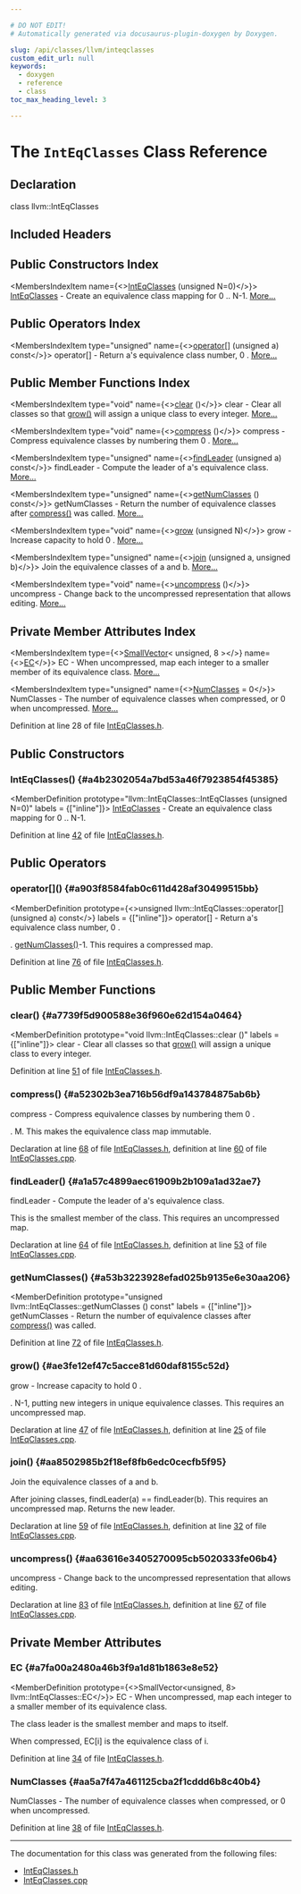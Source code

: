 ```yaml
---

# DO NOT EDIT!
# Automatically generated via docusaurus-plugin-doxygen by Doxygen.

slug: /api/classes/llvm/inteqclasses
custom_edit_url: null
keywords:
  - doxygen
  - reference
  - class
toc_max_heading_level: 3

---
```





# The `IntEqClasses` Class Reference

<DoxygenPage pluginConfig={pluginConfig}>



## Declaration

<CodeBlock>class llvm::IntEqClasses</CodeBlock>

## Included Headers

<IncludesList>
<IncludesListItem
  filePath="llvm/ADT/IntEqClasses.h"
  permalink="/docs/api/files/include/include/llvm/include/llvm/adt/inteqclasses-h"
  isLocal="true" />
</IncludesList>

## Public Constructors Index

<MembersIndex>

<MembersIndexItem
  name={<><a href="#a4b2302054a7bd53a46f7923854f45385">IntEqClasses</a> (unsigned N=0)</>}>
<a href="/docs/api/classes/llvm/inteqclasses">IntEqClasses</a> - Create an equivalence class mapping for 0 .. N-1. <a href="#a4b2302054a7bd53a46f7923854f45385">More...</a>
</MembersIndexItem>

</MembersIndex>

## Public Operators Index

<MembersIndex>

<MembersIndexItem
  type="unsigned"
  name={<><a href="#a903f8584fab0c611d428af30499515bb">operator&#91;&#93;</a> (unsigned a) const</>}>
operator&#91;&#93; - Return a&#39;s equivalence class number, 0 . <a href="#a903f8584fab0c611d428af30499515bb">More...</a>
</MembersIndexItem>

</MembersIndex>

## Public Member Functions Index

<MembersIndex>

<MembersIndexItem
  type="void"
  name={<><a href="#a7739f5d900588e36f960e62d154a0464">clear</a> ()</>}>
clear - Clear all classes so that <a href="#ae3fe12ef47c5acce81d60daf8155c52d">grow()</a> will assign a unique class to every integer. <a href="#a7739f5d900588e36f960e62d154a0464">More...</a>
</MembersIndexItem>

<MembersIndexItem
  type="void"
  name={<><a href="#a52302b3ea716b56df9a143784875ab6b">compress</a> ()</>}>
compress - Compress equivalence classes by numbering them 0 . <a href="#a52302b3ea716b56df9a143784875ab6b">More...</a>
</MembersIndexItem>

<MembersIndexItem
  type="unsigned"
  name={<><a href="#a1a57c4899aec61909b2b109a1ad32ae7">findLeader</a> (unsigned a) const</>}>
findLeader - Compute the leader of a&#39;s equivalence class. <a href="#a1a57c4899aec61909b2b109a1ad32ae7">More...</a>
</MembersIndexItem>

<MembersIndexItem
  type="unsigned"
  name={<><a href="#a53b3223928efad025b9135e6e30aa206">getNumClasses</a> () const</>}>
getNumClasses - Return the number of equivalence classes after <a href="#a52302b3ea716b56df9a143784875ab6b">compress()</a> was called. <a href="#a53b3223928efad025b9135e6e30aa206">More...</a>
</MembersIndexItem>

<MembersIndexItem
  type="void"
  name={<><a href="#ae3fe12ef47c5acce81d60daf8155c52d">grow</a> (unsigned N)</>}>
grow - Increase capacity to hold 0 . <a href="#ae3fe12ef47c5acce81d60daf8155c52d">More...</a>
</MembersIndexItem>

<MembersIndexItem
  type="unsigned"
  name={<><a href="#aa8502985b2f18ef8fb6edc0cecfb5f95">join</a> (unsigned a, unsigned b)</>}>
Join the equivalence classes of a and b. <a href="#aa8502985b2f18ef8fb6edc0cecfb5f95">More...</a>
</MembersIndexItem>

<MembersIndexItem
  type="void"
  name={<><a href="#aa63616e3405270095cb5020333fe06b4">uncompress</a> ()</>}>
uncompress - Change back to the uncompressed representation that allows editing. <a href="#aa63616e3405270095cb5020333fe06b4">More...</a>
</MembersIndexItem>

</MembersIndex>

## Private Member Attributes Index

<MembersIndex>

<MembersIndexItem
  type={<><a href="/docs/api/classes/llvm/smallvector">SmallVector</a>&lt; unsigned, 8 &gt;</>}
  name={<><a href="#a7fa00a2480a46b3f9a1d81b1863e8e52">EC</a></>}>
EC - When uncompressed, map each integer to a smaller member of its equivalence class. <a href="#a7fa00a2480a46b3f9a1d81b1863e8e52">More...</a>
</MembersIndexItem>

<MembersIndexItem
  type="unsigned"
  name={<><a href="#aa5a7f47a461125cba2f1cddd6b8c40b4">NumClasses</a> = 0</>}>
NumClasses - The number of equivalence classes when compressed, or 0 when uncompressed. <a href="#aa5a7f47a461125cba2f1cddd6b8c40b4">More...</a>
</MembersIndexItem>

</MembersIndex>


Definition at line 28 of file <a href="/docs/api/files/include/include/llvm/include/llvm/adt/inteqclasses-h">IntEqClasses.h</a>.

<SectionDefinition>

## Public Constructors

### IntEqClasses() {#a4b2302054a7bd53a46f7923854f45385}

<MemberDefinition
  prototype="llvm::IntEqClasses::IntEqClasses (unsigned N=0)"
  labels = {["inline"]}>
<a href="/docs/api/classes/llvm/inteqclasses">IntEqClasses</a> - Create an equivalence class mapping for 0 .. N-1.

Definition at line <a href="/docs/api/files/include/include/llvm/include/llvm/adt/inteqclasses-h/#l00042">42</a> of file <a href="/docs/api/files/include/include/llvm/include/llvm/adt/inteqclasses-h">IntEqClasses.h</a>.
</MemberDefinition>

</SectionDefinition>

<SectionDefinition>

## Public Operators

### operator&#91;&#93;() {#a903f8584fab0c611d428af30499515bb}

<MemberDefinition
  prototype={<>unsigned llvm::IntEqClasses::operator&#91;&#93; (unsigned a) const</>}
  labels = {["inline"]}>
operator&#91;&#93; - Return a&#39;s equivalence class number, 0 .

. <a href="#a53b3223928efad025b9135e6e30aa206">getNumClasses()</a>-1. This requires a compressed map.

Definition at line <a href="/docs/api/files/include/include/llvm/include/llvm/adt/inteqclasses-h/#l00076">76</a> of file <a href="/docs/api/files/include/include/llvm/include/llvm/adt/inteqclasses-h">IntEqClasses.h</a>.
</MemberDefinition>

</SectionDefinition>

<SectionDefinition>

## Public Member Functions

### clear() {#a7739f5d900588e36f960e62d154a0464}

<MemberDefinition
  prototype="void llvm::IntEqClasses::clear ()"
  labels = {["inline"]}>
clear - Clear all classes so that <a href="#ae3fe12ef47c5acce81d60daf8155c52d">grow()</a> will assign a unique class to every integer.

Definition at line <a href="/docs/api/files/include/include/llvm/include/llvm/adt/inteqclasses-h/#l00051">51</a> of file <a href="/docs/api/files/include/include/llvm/include/llvm/adt/inteqclasses-h">IntEqClasses.h</a>.
</MemberDefinition>

### compress() {#a52302b3ea716b56df9a143784875ab6b}

<MemberDefinition
  prototype="void IntEqClasses::compress ()">
compress - Compress equivalence classes by numbering them 0 .

. M. This makes the equivalence class map immutable.

Declaration at line <a href="/docs/api/files/include/include/llvm/include/llvm/adt/inteqclasses-h/#l00068">68</a> of file <a href="/docs/api/files/include/include/llvm/include/llvm/adt/inteqclasses-h">IntEqClasses.h</a>, definition at line <a href="/docs/api/files/lib/lib/support/inteqclasses-cpp/#l00060">60</a> of file <a href="/docs/api/files/lib/lib/support/inteqclasses-cpp">IntEqClasses.cpp</a>.
</MemberDefinition>

### findLeader() {#a1a57c4899aec61909b2b109a1ad32ae7}

<MemberDefinition
  prototype="unsigned IntEqClasses::findLeader (unsigned a) const">
findLeader - Compute the leader of a&#39;s equivalence class.

This is the smallest member of the class. This requires an uncompressed map.

Declaration at line <a href="/docs/api/files/include/include/llvm/include/llvm/adt/inteqclasses-h/#l00064">64</a> of file <a href="/docs/api/files/include/include/llvm/include/llvm/adt/inteqclasses-h">IntEqClasses.h</a>, definition at line <a href="/docs/api/files/lib/lib/support/inteqclasses-cpp/#l00053">53</a> of file <a href="/docs/api/files/lib/lib/support/inteqclasses-cpp">IntEqClasses.cpp</a>.
</MemberDefinition>

### getNumClasses() {#a53b3223928efad025b9135e6e30aa206}

<MemberDefinition
  prototype="unsigned llvm::IntEqClasses::getNumClasses () const"
  labels = {["inline"]}>
getNumClasses - Return the number of equivalence classes after <a href="#a52302b3ea716b56df9a143784875ab6b">compress()</a> was called.

Definition at line <a href="/docs/api/files/include/include/llvm/include/llvm/adt/inteqclasses-h/#l00072">72</a> of file <a href="/docs/api/files/include/include/llvm/include/llvm/adt/inteqclasses-h">IntEqClasses.h</a>.
</MemberDefinition>

### grow() {#ae3fe12ef47c5acce81d60daf8155c52d}

<MemberDefinition
  prototype="void IntEqClasses::grow (unsigned N)">
grow - Increase capacity to hold 0 .

. N-1, putting new integers in unique equivalence classes. This requires an uncompressed map.

Declaration at line <a href="/docs/api/files/include/include/llvm/include/llvm/adt/inteqclasses-h/#l00047">47</a> of file <a href="/docs/api/files/include/include/llvm/include/llvm/adt/inteqclasses-h">IntEqClasses.h</a>, definition at line <a href="/docs/api/files/lib/lib/support/inteqclasses-cpp/#l00025">25</a> of file <a href="/docs/api/files/lib/lib/support/inteqclasses-cpp">IntEqClasses.cpp</a>.
</MemberDefinition>

### join() {#aa8502985b2f18ef8fb6edc0cecfb5f95}

<MemberDefinition
  prototype="unsigned IntEqClasses::join (unsigned a, unsigned b)">
Join the equivalence classes of a and b.

After joining classes, findLeader(a) == findLeader(b). This requires an uncompressed map. Returns the new leader.

Declaration at line <a href="/docs/api/files/include/include/llvm/include/llvm/adt/inteqclasses-h/#l00059">59</a> of file <a href="/docs/api/files/include/include/llvm/include/llvm/adt/inteqclasses-h">IntEqClasses.h</a>, definition at line <a href="/docs/api/files/lib/lib/support/inteqclasses-cpp/#l00032">32</a> of file <a href="/docs/api/files/lib/lib/support/inteqclasses-cpp">IntEqClasses.cpp</a>.
</MemberDefinition>

### uncompress() {#aa63616e3405270095cb5020333fe06b4}

<MemberDefinition
  prototype="void IntEqClasses::uncompress ()">
uncompress - Change back to the uncompressed representation that allows editing.

Declaration at line <a href="/docs/api/files/include/include/llvm/include/llvm/adt/inteqclasses-h/#l00083">83</a> of file <a href="/docs/api/files/include/include/llvm/include/llvm/adt/inteqclasses-h">IntEqClasses.h</a>, definition at line <a href="/docs/api/files/lib/lib/support/inteqclasses-cpp/#l00067">67</a> of file <a href="/docs/api/files/lib/lib/support/inteqclasses-cpp">IntEqClasses.cpp</a>.
</MemberDefinition>

</SectionDefinition>

<SectionDefinition>

## Private Member Attributes

### EC {#a7fa00a2480a46b3f9a1d81b1863e8e52}

<MemberDefinition
  prototype={<>SmallVector&lt;unsigned, 8&gt; llvm::IntEqClasses::EC</>}>
EC - When uncompressed, map each integer to a smaller member of its equivalence class.

The class leader is the smallest member and maps to itself.

When compressed, EC&#91;i&#93; is the equivalence class of i.

Definition at line <a href="/docs/api/files/include/include/llvm/include/llvm/adt/inteqclasses-h/#l00034">34</a> of file <a href="/docs/api/files/include/include/llvm/include/llvm/adt/inteqclasses-h">IntEqClasses.h</a>.
</MemberDefinition>

### NumClasses {#aa5a7f47a461125cba2f1cddd6b8c40b4}

<MemberDefinition
  prototype="unsigned llvm::IntEqClasses::NumClasses = 0">
NumClasses - The number of equivalence classes when compressed, or 0 when uncompressed.

Definition at line <a href="/docs/api/files/include/include/llvm/include/llvm/adt/inteqclasses-h/#l00038">38</a> of file <a href="/docs/api/files/include/include/llvm/include/llvm/adt/inteqclasses-h">IntEqClasses.h</a>.
</MemberDefinition>

</SectionDefinition>

<hr/>

The documentation for this class was generated from the following files:

<ul>
<li><a href="/docs/api/files/include/include/llvm/include/llvm/adt/inteqclasses-h">IntEqClasses.h</a></li>
<li><a href="/docs/api/files/lib/lib/support/inteqclasses-cpp">IntEqClasses.cpp</a></li>
</ul>

</DoxygenPage>

